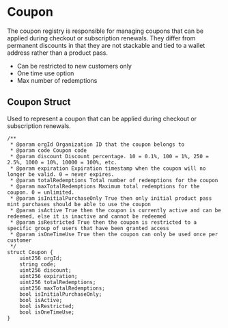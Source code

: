 # Coupon

The coupon registry is responsible for managing coupons that can be applied during checkout or subscription renewals. They differ from permanent discounts in that they are not stackable and tied to a wallet address rather than a product pass.

- Can be restricted to new customers only
- One time use option
- Max number of redemptions

## Coupon Struct

Used to represent a coupon that can be applied during checkout or subscription renewals.

```solidity
/**
 * @param orgId Organization ID that the coupon belongs to
 * @param code Coupon code
 * @param discount Discount percentage. 10 = 0.1%, 100 = 1%, 250 = 2.5%, 1000 = 10%, 10000 = 100%, etc.
 * @param expiration Expiration timestamp when the coupon will no longer be valid. 0 = never expires.
 * @param totalRedemptions Total number of redemptions for the coupon
 * @param maxTotalRedemptions Maximum total redemptions for the coupon. 0 = unlimited.
 * @param isInitialPurchaseOnly True then only initial product pass mint purchases should be able to use the coupon
 * @param isActive True then the coupon is currently active and can be redeemed, else it is inactive and cannot be redeemed
 * @param isRestricted True then the coupon is restricted to a specific group of users that have been granted access
 * @param isOneTimeUse True then the coupon can only be used once per customer
 */
struct Coupon {
    uint256 orgId;
    string code;
    uint256 discount;
    uint256 expiration;
    uint256 totalRedemptions;
    uint256 maxTotalRedemptions;
    bool isInitialPurchaseOnly;
    bool isActive;
    bool isRestricted;
    bool isOneTimeUse;
}
```